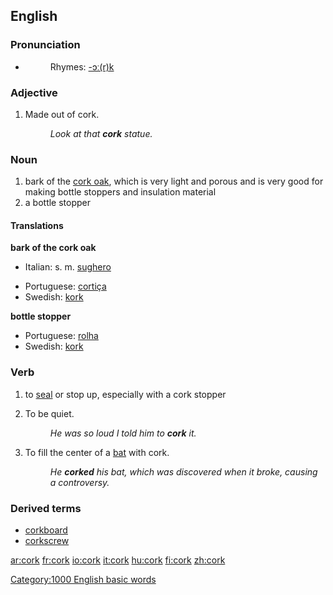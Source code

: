 {{see|Cork}}
{{wikipediapar|Cork (material)}}
==English==
===Pronunciation===
*{{audio|en-us-cork.ogg|Audio (US)}}
*:Rhymes: [[Rhymes:English:-ɔː(r)k|-ɔː(r)k]]

===Adjective===
{{en-adj-notcomp}}

# Made out of cork.
#:''Look at that '''cork''' statue.''

===Noun===
{{en-noun-reg}}

# bark of the [[cork oak]], which is very light and porous and is very good for making bottle stoppers and insulation material
# a bottle stopper

====Translations====
'''bark of the cork oak'''
{{top}}
* Italian: s. m. [[sughero]]
{{mid}}
* Portuguese: [[cortiça]]
* Swedish: [[kork]] {{c}}
{{bottom}}

'''bottle stopper'''
{{top}}
{{mid}}
* Portuguese: [[rolha]]
* Swedish: [[kork]] {{c}}
{{bottom}}

===Verb===
{{en-verb}}
# to [[seal]] or stop up, especially with a cork stopper
# {{cattag|slang}} To be quiet.
#:''He was so loud I told him to '''cork''' it.''
# {{cattag|baseball}} To fill the center of a [[bat]] with cork.
#: ''He '''corked''' his bat, which was discovered when it broke, causing a controversy.''

===Derived terms===
*[[corkboard]]
*[[corkscrew]]

[[Category:1000 English basic words]]

[[ar:cork]]
[[fr:cork]]
[[io:cork]]
[[it:cork]]
[[hu:cork]]
[[fi:cork]]
[[zh:cork]]
